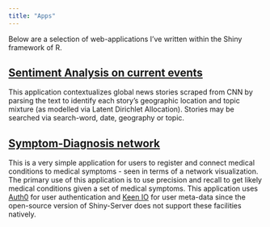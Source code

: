 ```yaml
---
title: "Apps"
---
```


Below are a selection of web-applications I've written within the Shiny framework of R.

## [Sentiment Analysis on current events](/apps/app2/)
This application contextualizes global news stories scraped from CNN by parsing the text to identify each story's geographic location and topic mixture (as modelled via Latent Dirichlet Allocation). Stories may be searched via search-word, date, geography or topic.

## [Symptom-Diagnosis network](/private-apps/reports/diagnostic_tool/)
This is a very simple application for users to register and connect medical conditions to medical symptoms - seen in terms of a network visualization. The primary use of this application is to use precision and recall to get likely medical conditions given a set of medical symptoms. This application uses [Auth0](https://auth0.com/) for user authentication and [Keen IO](https://keen.io/) for user meta-data since the open-source version of Shiny-Server does not support these facilities natively. 
